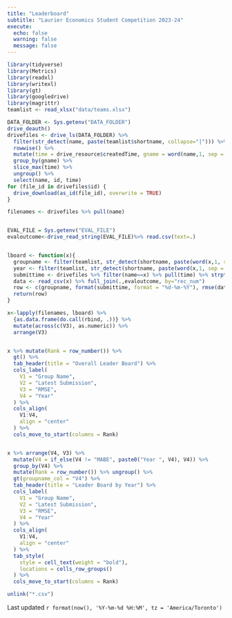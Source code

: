 ```yaml
---
title: "Leaderboard"
subtitle: "Laurier Economics Student Competition 2023-24"
execute: 
  echo: false
  warning: false
  message: false
---
```


```r
library(tidyverse)
library(Metrics)
library(readxl)
library(writexl)
library(gt)
library(googledrive)
library(magrittr)
teamlist <- read_xlsx("data/teams.xlsx")
```


```r
DATA_FOLDER <- Sys.getenv("DATA_FOLDER")
drive_deauth()
drivefiles <- drive_ls(DATA_FOLDER) %>%
  filter(str_detect(name, paste(teamlist$shortname, collapse="|"))) %>%
  rowwise() %>% 
  mutate(time = drive_resource$createdTime, gname = word(name,1, sep = "[ .]")) %>%
  group_by(gname) %>%
  slice_max(time) %>%
  ungroup() %>%
  select(name, id, time)
for (file_id in drivefiles$id) {
  drive_download(as_id(file_id), overwrite = TRUE)
}

filenames <- drivefiles %>% pull(name)


EVAL_FILE = Sys.getenv("EVAL_FILE")
evaloutcome<-drive_read_string(EVAL_FILE)%>% read.csv(text=.)


lboard <- function(x){
  groupname <- filter(teamlist, str_detect(shortname, paste(word(x,1, sep = "[ .]"), collapse="|"))) %>% select(longname) %>% unlist(use.names = FALSE)
  year <- filter(teamlist, str_detect(shortname, paste(word(x,1, sep = "[ .]"), collapse="|"))) %>% select(year) %>% unlist(use.names = FALSE)    
  submittime <- drivefiles %>% filter(name==x) %>% pull(time) %>% strptime(format = "%Y-%m-%dT%H:%M:%OSZ")
  data <- read_csv(x) %>% full_join(.,evaloutcome, by="rec_num")
  row <- c(groupname, format(submittime, format = "%d-%m-%Y"), rmse(data$hrlyearn, data$phrlyearn), year)
  return(row)
}

x<-lapply(filenames, lboard) %>% 
  {as.data.frame(do.call(rbind, .))} %>% 
  mutate(across(c(V3), as.numeric)) %>%
  arrange(V3)


x %>% mutate(Rank = row_number()) %>%
  gt() %>%
  tab_header(title = "Overall Leader Board") %>%
  cols_label(
    V1 = "Group Name",
    V2 = "Latest Submission",
    V3 = "RMSE",
    V4 = "Year"
  ) %>%
  cols_align(
    V1:V4,
    align = "center"
  ) %>%
  cols_move_to_start(columns = Rank) 


x %>% arrange(V4, V3) %>%
  mutate(V4 = if_else(V4 != "MABE", paste0("Year ", V4), V4)) %>%
  group_by(V4) %>%
  mutate(Rank = row_number()) %>% ungroup() %>%
  gt(groupname_col = "V4") %>%
  tab_header(title = "Leader Board by Year") %>%
  cols_label(
    V1 = "Group Name",
    V2 = "Latest Submission",
    V3 = "RMSE",
    V4 = "Year"
  ) %>%
  cols_align(
    V1:V4,
    align = "center"
  ) %>%
  tab_style(
    style = cell_text(weight = "bold"),
    locations = cells_row_groups()
  ) %>%
  cols_move_to_start(columns = Rank) 

unlink("*.csv")
```

Last updated `r format(now(), '%Y-%m-%d %H:%M', tz = 'America/Toronto')`
